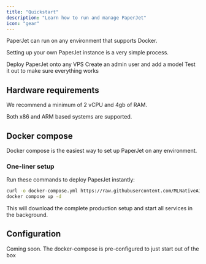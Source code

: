 ```yaml
---
title: "Quickstart"
description: "Learn how to run and manage PaperJet"
icon: "gear"
---
```


PaperJet can run on any environment that supports Docker.

Setting up your own PaperJet instance is a very simple process.

<Steps>
  <Step title="Deployment">Deploy PaperJet onto any VPS</Step>
  <Step title="Configuration">Create an admin user and add a model</Step>
  <Step title="Run a sample workflow">
    Test it out to make sure everything works
  </Step>
</Steps>

## Hardware requirements

We recommend a minimum of 2 vCPU and 4gb of RAM.

Both x86 and ARM based systems are supported.

## Docker compose

Docker compose is the easiest way to set up PaperJet on any environment.

### One-liner setup

Run these commands to deploy PaperJet instantly:

```bash
curl -o docker-compose.yml https://raw.githubusercontent.com/MLNativeAI/paperjet/main/apps/docs/deployment/docker-compose.yml
docker compose up -d
```

This will download the complete production setup and start all services in the background.

## Configuration

Coming soon. The docker-compose is pre-configured to just start out of the box
